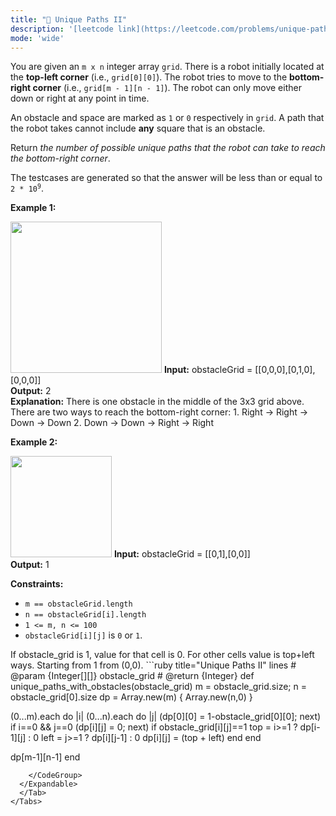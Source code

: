 ```yaml
---
title: "🧀 Unique Paths II"
description: '[leetcode link](https://leetcode.com/problems/unique-paths-ii/description/)'
mode: 'wide'
---
```

<Tabs>
  <Tab title="Question" icon="circle-question" iconType="regular">
    <Card>
      <p>You are given an <code>m x n</code> integer array <code>grid</code>. There is a robot initially located at the <b>top-left corner</b> (i.e., <code>grid[0][0]</code>). The robot tries to move to the <strong>bottom-right corner</strong> (i.e., <code>grid[m - 1][n - 1]</code>). The robot can only move either down or right at any point in time.</p>  <p>An obstacle and space are marked as <code>1</code> or <code>0</code> respectively in <code>grid</code>. A path that the robot takes cannot include <strong>any</strong> square that is an obstacle.</p>  <p>Return <em>the number of possible unique paths that the robot can take to reach the bottom-right corner</em>.</p>  <p>The testcases are generated so that the answer will be less than or equal to <code>2 * 10<sup>9</sup></code>.</p>   <p><strong class="example">Example 1:</strong></p> <img alt="" src="https://assets.leetcode.com/uploads/2020/11/04/robot1.jpg" style="width: 242px; height: 242px;" />  <strong>Input:</strong> obstacleGrid = [[0,0,0],[0,1,0],[0,0,0]] <br/> <strong>Output:</strong> 2 <br/> <strong>Explanation:</strong> There is one obstacle in the middle of the 3x3 grid above. There are two ways to reach the bottom-right corner: 1. Right -&gt; Right -&gt; Down -&gt; Down 2. Down -&gt; Down -&gt; Right -&gt; Right   <p><strong class="example">Example 2:</strong></p> <img alt="" src="https://assets.leetcode.com/uploads/2020/11/04/robot2.jpg" style="width: 162px; height: 162px;" />  <strong>Input:</strong> obstacleGrid = [[0,1],[0,0]] <br/> <strong>Output:</strong> 1    <p><strong>Constraints:</strong></p>  <ul>  <li><code>m == obstacleGrid.length</code></li>  <li><code>n == obstacleGrid[i].length</code></li>  <li><code>1 &lt;= m, n &lt;= 100</code></li>  <li><code>obstacleGrid[i][j]</code> is <code>0</code> or <code>1</code>.</li> </ul> 
    </Card>
  </Tab>
  <Tab title="Solution" icon="lightbulb" iconType="regular" >
    <Card>
      If obstacle_grid is 1, value for that cell is 0. For other cells value is top+left ways. Starting from 1 from (0,0).
</Card>
  <Expandable title="code">
    <CodeGroup dropdown>
```ruby title="Unique Paths II" lines
# @param {Integer[][]} obstacle_grid
# @return {Integer}
def unique_paths_with_obstacles(obstacle_grid)
  m = obstacle_grid.size; n = obstacle_grid[0].size
  dp = Array.new(m) { Array.new(n,0) }
  
  (0...m).each do |i|
    (0...n).each do |j|
      (dp[0][0] = 1-obstacle_grid[0][0]; next) if i==0 && j==0
      (dp[i][j] = 0; next) if obstacle_grid[i][j]==1
      top = i>=1 ? dp[i-1][j] : 0
      left = j>=1 ? dp[i][j-1] : 0
      dp[i][j] = (top + left)
    end
  end

  dp[m-1][n-1]
end
```
    </CodeGroup>
  </Expandable>
  </Tab>
</Tabs>